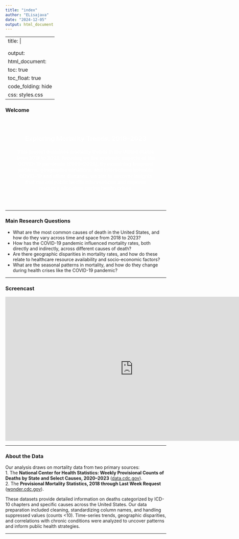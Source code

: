 ```yaml
---
title: "index"
author: "ELisajava"
date: "2024-12-05"
output: html_document
---
```

---
title: | 
  <div style="margin-top:20px; text-align:center; font-size:30px !important;">Analyzing Trends and Patterns in Mortality Data</div>
  <div style="margin-top:15px; text-align:center; font-size:20px !important;">A Study on Causes of Death Across U.S. States from 2020 to 2023</div>
output: 
  html_document:
    toc: true
    toc_float: true
    code_folding: hide
    css: styles.css 
---

### Welcome

<div style="background-image: url('background.png'); background-size: cover; padding: 30px; border-radius: 10px; text-align: center; color: white;">
<p style="text-align:center; font-size: 20px; font-weight: bold;">Exploring Mortality Trends: 2018–2023</p>
<p style="font-size: 15px; font-weight: bold;">
This project examines mortality trends in the United States from 2018 to 2023, focusing on the systemic impacts of the COVID-19 pandemic (2020–2023). By examining temporal patterns, geographic variations, and interactions between COVID-19 and other diseases, we aim to uncover insights that can aid public health interventions and improve resource allocation during health crises.
</p>
</div>

---

### Main Research Questions

- What are the most common causes of death in the United States, and how do they vary across time and space from 2018 to 2023?  
- How has the COVID-19 pandemic influenced mortality rates, both directly and indirectly, across different causes of death?  
- Are there geographic disparities in mortality rates, and how do these relate to healthcare resource availability and socio-economic factors?  
- What are the seasonal patterns in mortality, and how do they change during health crises like the COVID-19 pandemic?  

---

### Screencast

<div style="text-align: center;">
<iframe width="800" height="450" src="https://www.youtube.com/embed/VIDEO_ID" frameborder="0" allow="accelerometer; autoplay; clipboard-write; encrypted-media; gyroscope; picture-in-picture" allowfullscreen></iframe>
</div>

---

### About the Data

Our analysis draws on mortality data from two primary sources:  
1. The **National Center for Health Statistics: Weekly Provisional Counts of Deaths by State and Select Causes, 2020–2023** ([data.cdc.gov](https://data.cdc.gov/d/muzy-jte6)).  
2. The **Provisional Mortality Statistics, 2018 through Last Week Request** ([wonder.cdc.gov](https://wonder.cdc.gov/controller/datarequest/D176)).

These datasets provide detailed information on deaths categorized by ICD-10 chapters and specific causes across the United States. Our data preparation included cleaning, standardizing column names, and handling suppressed values (counts <10). Time-series trends, geographic disparities, and correlations with chronic conditions were analyzed to uncover patterns and inform public health strategies.

---